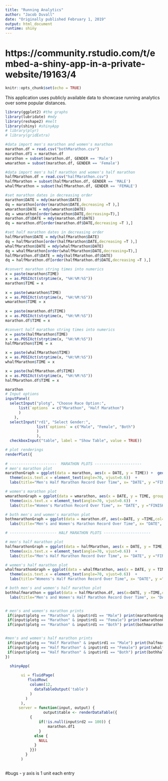 ```yaml
---
title: "Running Analytics"
author: "Jacob Duvall"
date: "Originally published February 1, 2019"
output: html_document
runtime: shiny
---
```


<style type="text/css"> 

h1.title { 
  font-size: 38px;
  color: DarkRed;
  text-align: center;
}
h4.author { /* Header 4 - and the author and data headers use this too  */
    font-size: 18px;
  font-family: "Times New Roman", Times, serif;
  color: DarkRed;
  text-align: center;
}
h4.date { /* Header 4 - and the author and data headers use this too  */
  font-size: 18px;
  font-family: "Times New Roman", Times, serif;
  color: DarkBlue;
  text-align: center;
}
</style>

# https://community.rstudio.com/t/embed-a-shiny-app-in-a-private-website/19163/4
```r
knitr::opts_chunk$set(echo = TRUE)
```


This application uses publicly available data to showcase running analytics over some popular distances.
```r
library(ggplot2) #the graphs
library(lubridate) #mdy
library(reshape2) #melt
library(shiny) #shinyApp
# library(plyr)
# library(gridExtra)

#data import men's marathon and women's marathon
marathon.df = read.csv("bothMarathon.csv")
marathon.df1 = marathon.df
marathon = subset(marathon.df, GENDER == 'Male')
wmarathon = subset(marathon.df, GENDER == 'Female')

#data import men's half marathon and women's half marathon
halfMarathon.df = read.csv("halfMarathon.csv")
halfMarathon = subset(halfMarathon.df, GENDER == 'MALE')
whalfMarathon = subset(halfMarathon.df, GENDER == 'FEMALE')

#set marathon dates in decreasing order
marathon$DATE = mdy(marathon$DATE)
dq = marathon[order(marathon$DATE,decreasing =T ),]
wmarathon$DATE = mdy(wmarathon$DATE)
dq = wmarathon[order(wmarathon$DATE,decreasing=T),]
marathon.df$DATE = mdy(marathon.df$DATE)
dq = marathon.df[order(marathon.df$DATE,decreasing =T ),]

#set half marathon dates in decreasing order
halfMarathon$DATE = mdy(halfMarathon$DATE)
dq = halfMarathon[order(halfMarathon$DATE,decreasing =T ),]
whalfMarathon$DATE = mdy(whalfMarathon$DATE)
dq = whalfMarathon[order(whalfMarathon$DATE,decreasing=T),]
halfMarathon.df$DATE = mdy(halfMarathon.df$DATE)
dq = halfMarathon.df[order(halfMarathon.df$DATE,decreasing =T ),]

#convert marathon string times into numerics 
x = paste(marathon$TIME)
x = as.POSIXct(strptime(x, "%H:%M:%S"))
marathon$TIME = x 
 
x = paste(wmarathon$TIME)
x = as.POSIXct(strptime(x, "%H:%M:%S"))
wmarathon$TIME = x 
 
x = paste(marathon.df$TIME)
x = as.POSIXct(strptime(x, "%H:%M:%S"))
marathon.df$TIME = x 

#convert half marathon string times into numerics 
x = paste(halfMarathon$TIME)
x = as.POSIXct(strptime(x, "%H:%M:%S"))
halfMarathon$TIME = x 

x = paste(whalfMarathon$TIME)
x = as.POSIXct(strptime(x, "%H:%M:%S"))
whalfMarathon$TIME = x 

x = paste(halfMarathon.df$TIME)
x = as.POSIXct(strptime(x, "%H:%M:%S"))
halfMarathon.df$TIME = x 

marathon
# Input options
inputPanel(
  selectInput("plotg", "Choose Race Option:",
      list(`options` = c("Marathon", "Half Marathon")
      )
    ),
  selectInput("rd1", "Select Gender:",
              list(`options` = c("Male", "Female", "Both")
              )
              ),
  checkboxInput("table", label = "Show Table", value = TRUE))

# plot renderings 
renderPlot({
  
# ---------------------  MARATHON PLOTS ---------------------
# men's marathon plot  
marathonGraph = ggplot(data = marathon, aes(x = DATE, y = TIME)) +  geom_line(color = "steelblue") + geom_point() +
  theme(axis.text.x = element_text(angle=70, vjust=0.6))  +
  labs(title="Men's Half Marathon Record Over Time", x= "DATE", y ="FINISHING TIME") 

# women's marathon plot
wmarathonGraph = ggplot(data = wmarathon, aes(x = DATE, y = TIME, group = 1)) +  geom_line(color = "deeppink") + geom_point() +
  theme(axis.text.x = element_text(angle=70, vjust=0.6))  +
  labs(title="Women's Marathon Record Over Time", x= "DATE", y ="FINISHING TIME")

# both men's and women's marathon plot
bothmarathonGraph = ggplot(data = marathon.df, aes(x=DATE, y =TIME,col=GENDER)) + geom_line() + geom_point() + theme(axis.text.x = element_text(angle=70, vjust=0.6))  +
  labs(title="Men's and Women's Marathon Record Over Time", x= "DATE", y ="FINISHING TIME") 

# --------------------- HALF MARATHON PLOTS ---------------------

# men's half marathon plot
halfmarathonGraph = ggplot(data = halfMarathon, aes(x = DATE, y = TIME, group = 1)) +  geom_line(color = "steelblue") + geom_point() +
  theme(axis.text.x = element_text(angle=70, vjust=0.6))  +
  labs(title="Men's Half Marathon Record Over Time", x= "DATE", y ="FINISHING TIME") 

# women's half marathon plot
whalfmarathonGraph = ggplot(data = whalfMarathon, aes(x = DATE, y = TIME, group = 1)) +  geom_line(color = "deeppink") + geom_point() +
  theme(axis.text.x = element_text(angle=70, vjust=0.6))  +
  labs(title="Womens's Half Marathon Record Over Time", x= "DATE", y ="FINISHING TIME") 

# both men's and women's half marathon plot
bothhalfmarathon = ggplot(data = halfMarathon.df, aes(x=DATE, y =TIME,col=GENDER)) + geom_line() + geom_point() + theme(axis.text.x = element_text(angle=70, vjust=0.6))  +
  labs(title="Men's and Women's Half Marathon Record Over Time", x= "DATE", y ="FINISHING TIME") 


# men's and women's marathon prints
 if(input$plotg == "Marathon" & input$rd1 == "Male") print(marathonGraph) 
 if(input$plotg == "Marathon" & input$rd1 == "Female") print(wmarathonGraph)
 if(input$plotg == "Marathon" & input$rd1 == "Both") print(bothmarathonGraph)


#men's and women's half marathon prints
 if(input$plotg == "Half Marathon" & input$rd1 == "Male") print(halfmarathonGraph) 
 if(input$plotg == "Half Marathon" & input$rd1 == "Female") print(whalfmarathonGraph)
 if(input$plotg == "Half Marathon" & input$rd1 == "Both") print(bothhalfmarathon)
})

  shinyApp(
    
       ui = fluidPage(
          fluidRow(
           column(12,
             dataTableOutput('table')
           )
         )
       ),
      server = function(input, output) {
                 output$table <- renderDataTable({
           {
               if(!is.null(input$rd2 == 100)) {
                   marathon.df1
               }
             else {
               NULL
             }
           }})
         }
       )



```
#bugs - y axis is 1 unit each entry

